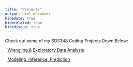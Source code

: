 ```yaml
---
title: "Projects"
output: html_document
hidedate: true
hiderelated: true
hidediscus: true
---
```


Check out some of my SDS348 Coding Projects Down Below:


<i class="fa fa-signal"></i> &nbsp; [Wrangling & Exploratory Data Analysis](/project/project1/)

<i class="fa fa-line-chart"></i> &nbsp; [Modeling, Inference, Prediction](/project/project2/)

<!--
<i class="fa fa-pie-chart"></i> 
<i class="fa fa-tasks"></i> 
-->
